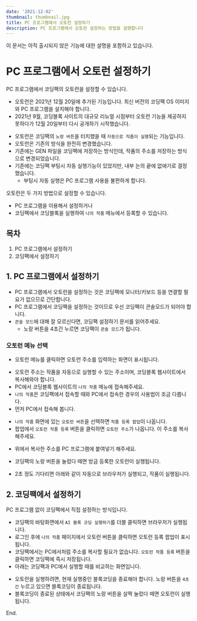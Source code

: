 ```yaml
---
date: '2021-12-02'
thumbnail: thumbnail.jpg
title: PC 프로그램에서 오토런 설정하기
description: PC 프로그램에서 오토런 설정하는 방법을 설명합니다
---
```


이 문서는 아직 출시되지 않은 기능에 대한 설명을 포함하고 있습니다.

# PC 프로그램에서 오토런 설정하기

<MdxTextBox>
    <Box sx={{color:'secondary.main', fontWeight:600, mb:1}}>
        PC 프로그램에서 코딩팩의 오토런을 설정할 수 있습니다.
    </Box>
    <ul>
        <li>오토런은 2021년 12월 20일에 추가된 기능입니다. 최신 버전의 코딩팩 OS 이미지와 PC 프로그램을 설치해야 합니다.</li>
        <li>2021년 9월, 코딩블록 사이트의 대규모 리뉴얼 시점부터 오토런 기능을 제공하지 못하다가 12월 20일부터 다시 공개하기 시작했습니다.</li>
    </ul>
</MdxTextBox>

- 오토런은 코딩팩의 `노랑 버튼`을 터치했을 때 `자동으로 작품이 실행`되는 기능입니다.
- 오토런은 기존의 방식을 완전히 변경했습니다. 
- 기존에는 GEN 파일을 코딩팩에 저장하는 방식인데, 작품의 주소를 저장하는 방식으로 변경되었습니다.
- 기존에는 코딩팩 부팅시 자동 실행기능이 있었지만, 내부 논의 끝에 없애기로 결정했습니다.
    - 부팅시 자동 실행은 PC 프로그램 사용을 불편하게 합니다.


오토런은 두 가지 방법으로 설정할 수 있습니다. 
- PC 프로그램을 이용해서 설정하거나 
- 코딩팩에서 코딩블록을 실행하여 `나의 작품` 메뉴에서 등록할 수 있습니다.

## 목차
1. PC 프로그램에서 설정하기
1. 코딩팩에서 설정하기


## 1. PC 프로그램에서 설정하기

- PC 프로그램에서 오토런을 설정하는 것은 코딩팩에 모니터/키보드 등을 연결할 필요가 없으므로 간단합니다.
- PC 프로그램에서 코딩팩을 설정하는 것이므로 우선 코딩팩이 콘솔모드가 되어야 합니다.
- `콘솔 모드`에 대해 잘 모르신다면, <PostLink postId="hw-pc-how-to-codingpack-setup">코딩팩 설정하기</PostLink> 문서를 읽어주세요.
    - 노랑 버튼을 4초간 누르면 코딩팩이 `콘솔 모드`가 됩니다.

### 오토런 메뉴 선택

<MdxImageView src="/images/hw-pc/codingpack_autorun1.png" caption="PC의 오토런 메뉴"/>

- 오토런 메뉴를 클릭하면 오토런 주소를 입력하는 화면이 표시됩니다.

<MdxImageView src="/images/hw-pc/codingpack_autorun2.png" caption="PC의 오토런 메뉴"/>

- 오토런 주소는 작품을 자동으로 실행할 수 있는 주소이며, 코딩블록 웹사이트에서 복사해와야 합니다.
- PC에서 코딩블록 웹사이트의 `나의 작품` 메뉴에 접속해주세요.
- `나의 작품`은 코딩팩에서 접속할 때와 PC에서 접속한 경우의 사용법이 조금 다릅니다.
- 먼저 PC에서 접속해 봅니다.

<MdxImageView src="/images/hw-pc/codingpack_autorun3.png" caption="코딩블록 사이트의 나의 작품 메뉴"/>

- `나의 작품` 화면에 있는 `오토런 버튼`을 선택하면 `작품 등록 팝업`이 나옵니다.
- 팝업에서 `오토런 작품 등록` 버튼을 클릭하면 `오토런 주소`가 나옵니다. 이 주소를 복사해주세요.

<MdxImageView src="/images/hw-pc/codingpack_autorun4.png" caption="PC의 오토런 메뉴"/>

- 위에서 복사한 주소를 PC 프로그램에 붙여넣기 해주세요.

<MdxImageView src="/images/hw-pc/codingpack_autorun5.png" caption="PC의 오토런 메뉴"/>

- 코딩팩의 노랑 버튼을 눌렀다 떼면 방금 등록한 오토런이 실행됩니다.

<MdxImageView src="/images/hw-pc/codingpack_autorun6.png" caption="노랑 버튼을 살짝 눌렀다 떼기"/>

- 2초 정도 기다리면 아래와 같이 자동으로 브라우저가 실행되고, 작품이 실행됩니다.

<MdxImageView src="/images/hw-pc/codingpack_autorun7.png" caption="오토런이 실행된 상태"/>

## 2. 코딩팩에서 설정하기
<MdxTextBox>
    <Box sx={{color:'secondary.main', fontWeight:600, mb:1}}>
        PC 프로그램 없이 코딩팩에서 직접 설정하는 방식입니다.
    </Box>
</MdxTextBox>

- 코딩팩의 바탕화면에서 `AI 블록 코딩 실행하기`를 더블 클릭하면 브라우저가 실행됩니다.
- 로그인 후에 `나의 작품` 페이지에서 오토런 버튼을 클릭하면 오토런 등록 팝업이 표시됩니다.
- 코딩팩에서는 PC에서처럼 주소를 복사할 필요가 없습니다. `오토런 작품 등록` 버튼을 클릭하면 코딩팩에 즉시 저장됩니다.
- 아래는 코딩팩과 PC에서 실행할 때를 비교하는 화면입니다.

<MdxImageView src="/images/hw-pc/codingpack_autorun8.png" caption="코딩팩에서는 오토런이 실행된 상태"/>

- 오토런을 실행하려면, 현재 실행중인 블록코딩을 종료해야 합니다. 노랑 버튼을 `4초간` 누르고 있으면 블록코딩이 종료됩니다.
- 블록코딩이 종료된 상태에서 코딩팩의 노랑 버튼을 살짝 눌렀다 떼면 오토런이 실행됩니다.

End.
